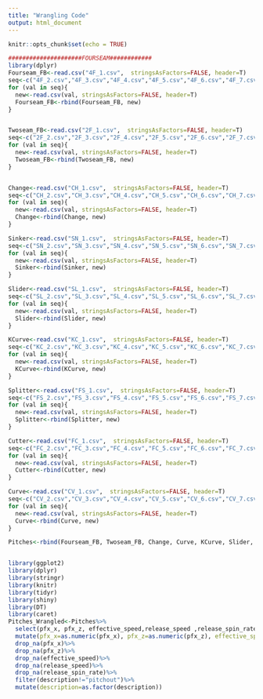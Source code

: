 ```yaml
---
title: "Wrangling Code"
output: html_document
---
```


```r
knitr::opts_chunk$set(echo = TRUE)
```


```r
#####################FOURSEAM############
library(dplyr)
Fourseam_FB<-read.csv("4F_1.csv",  stringsAsFactors=FALSE, header=T)
seq<-c("4F_2.csv","4F_3.csv","4F_4.csv","4F_5.csv","4F_6.csv","4F_7.csv","4F_8.csv","4F_9.csv")
for (val in seq){
  new<-read.csv(val, stringsAsFactors=FALSE, header=T)
  Fourseam_FB<-rbind(Fourseam_FB, new)
}


Twoseam_FB<-read.csv("2F_1.csv",  stringsAsFactors=FALSE, header=T)
seq<-c("2F_2.csv","2F_3.csv","2F_4.csv","2F_5.csv","2F_6.csv","2F_7.csv","2F_8.csv","2F_9.csv")
for (val in seq){
  new<-read.csv(val, stringsAsFactors=FALSE, header=T)
  Twoseam_FB<-rbind(Twoseam_FB, new)
}


Change<-read.csv("CH_1.csv",  stringsAsFactors=FALSE, header=T)
seq<-c("CH_2.csv","CH_3.csv","CH_4.csv","CH_5.csv","CH_6.csv","CH_7.csv","CH_8.csv","CH_9.csv")
for (val in seq){
  new<-read.csv(val, stringsAsFactors=FALSE, header=T)
  Change<-rbind(Change, new)
}

Sinker<-read.csv("SN_1.csv",  stringsAsFactors=FALSE, header=T)
seq<-c("SN_2.csv","SN_3.csv","SN_4.csv","SN_5.csv","SN_6.csv","SN_7.csv","SN_8.csv","SN_9.csv")
for (val in seq){
  new<-read.csv(val, stringsAsFactors=FALSE, header=T)
  Sinker<-rbind(Sinker, new)
}

Slider<-read.csv("SL_1.csv",  stringsAsFactors=FALSE, header=T)
seq<-c("SL_2.csv","SL_3.csv","SL_4.csv","SL_5.csv","SL_6.csv","SL_7.csv","SL_8.csv","SL_9.csv")
for (val in seq){
  new<-read.csv(val, stringsAsFactors=FALSE, header=T)
  Slider<-rbind(Slider, new)
}

KCurve<-read.csv("KC_1.csv",  stringsAsFactors=FALSE, header=T)
seq<-c("KC_2.csv","KC_3.csv","KC_4.csv","KC_5.csv","KC_6.csv","KC_7.csv","KC_8.csv","KC_9.csv")
for (val in seq){
  new<-read.csv(val, stringsAsFactors=FALSE, header=T)
  KCurve<-rbind(KCurve, new)
}

Splitter<-read.csv("FS_1.csv",  stringsAsFactors=FALSE, header=T)
seq<-c("FS_2.csv","FS_3.csv","FS_4.csv","FS_5.csv","FS_6.csv","FS_7.csv","FS_8.csv","FS_9.csv")
for (val in seq){
  new<-read.csv(val, stringsAsFactors=FALSE, header=T)
  Splitter<-rbind(Splitter, new)
}

Cutter<-read.csv("FC_1.csv",  stringsAsFactors=FALSE, header=T)
seq<-c("FC_2.csv","FC_3.csv","FC_4.csv","FC_5.csv","FC_6.csv","FC_7.csv","FC_8.csv","FC_9.csv")
for (val in seq){
  new<-read.csv(val, stringsAsFactors=FALSE, header=T)
  Cutter<-rbind(Cutter, new)
}

Curve<-read.csv("CV_1.csv",  stringsAsFactors=FALSE, header=T)
seq<-c("CV_2.csv","CV_3.csv","CV_4.csv","CV_5.csv","CV_6.csv","CV_7.csv","CV_8.csv","CV_9.csv")
for (val in seq){
  new<-read.csv(val, stringsAsFactors=FALSE, header=T)
  Curve<-rbind(Curve, new)
}

Pitches<-rbind(Fourseam_FB, Twoseam_FB, Change, Curve, KCurve, Slider, Cutter, Splitter, Sinker)


library(ggplot2)
library(dplyr)
library(stringr)
library(knitr)
library(tidyr)
library(shiny)
library(DT)
library(caret)
Pitches_Wrangled<-Pitches%>%
  select(pfx_x, pfx_z, effective_speed,release_speed ,release_spin_rate, pitch_type, p_throws,player_name, description, stand, woba_value, estimated_woba_using_speedangle, launch_speed, launch_angle, des, plate_x, plate_z)%>%
  mutate(pfx_x=as.numeric(pfx_x), pfx_z=as.numeric(pfx_z), effective_speed=as.numeric(effective_speed),release_speed=as.numeric(release_speed),release_spin_rate=as.numeric(release_spin_rate), woba_value=as.numeric(woba_value), estimated_woba_using_speedangle=as.numeric(estimated_woba_using_speedangle), launch_speed=as.numeric(launch_speed), launch_angle=as.numeric(launch_angle), plate_x=as.numeric(plate_x), plate_z=as.numeric(plate_z))%>%
  drop_na(pfx_x)%>%
  drop_na(pfx_z)%>%
  drop_na(effective_speed)%>%
  drop_na(release_speed)%>%
  drop_na(release_spin_rate)%>%
  filter(description!="pitchout")%>%
  mutate(description=as.factor(description))





```